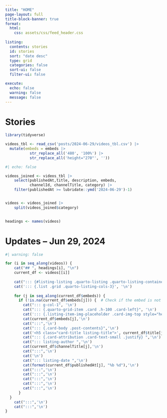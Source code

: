 ```yaml
---
title: "HOME"
page-layout: full
title-block-banner: true
format:
  html:
    css: assets/css/feed_header.css
    
listing:
  contents: stories
  id: stories
  sort: "date desc"
  type: grid
  categories: false
  sort-ui: false
  filter-ui: false

execute:
  echo: false
  warning: false
  message: false
---
```

# [Stories]{.updates}
::: {#stories}
:::

```r

library(tidyverse)

videos_tbl <- read_csv('posts/2024-06-29/videos_tbl.csv') |> 
  mutate(embeds = embeds |> 
           str_replace_all('480', '100%') |> 
           str_replace_all('height="270"', ''))


```

```r
#| echo: false

videos_joined <- videos_tbl |> 
    select(publishedAt,title, description, embeds, 
           channelId, channelTitle, category) |> 
    filter(publishedAt >= lubridate::ymd('2024-06-29')-1)


videos <- videos_joined |>  
    split(videos_joined$category) 
    

headings <- names(videos)
```

# [Updates – Jun 29, 2024]{.updates}

```r
#| warning: false

for (i in seq_along(videos)) {
    cat("## ", headings[i], "\n")
    current_df <- videos[[i]]
    
    cat("::: {#listing-listing .quarto-listing .quarto-listing-container-grid}", '\n')
    cat('::: {.list .grid .quarto-listing-cols-3}', '\n')
    
    for (j in seq_along(current_df$embeds)) {
      if (!is.na(current_df$embeds[j])) {  # Check if the embed is not empty
        cat("::: g-col-1", '\n')
        cat("::: {.quarto-grid-item .card .h-100 .card-left}", '\n')
        cat('::: {.listing-item-img-placeholder .card-img-top style="height: 150px;"}', '\n')
        cat(current_df$embeds[j],'\n')
        cat(":::",'\n')
        cat("::: {.card-body .post-contents}",'\n')
        cat('<h5 class="card-title listing-title">', current_df$title[j],'</h5> \n')
        cat("::: {.card-attribution .card-text-small .justify} ",'\n')
        cat("::: listing-author ",'\n')
        cat(current_df$channelTitle[j],'\n')
        cat(":::",'\n')
        cat('\n')
        cat("::: listing-date ",'\n')
        cat(format(current_df$publishedAt[j], "%b %d"),'\n')
        cat(":::",'\n')
        cat(":::",'\n')
        cat(":::",'\n')
        cat(":::",'\n')
        cat(":::",'\n')
      }
  }
    cat(":::",'\n')
    cat(":::",'\n')
}

```

